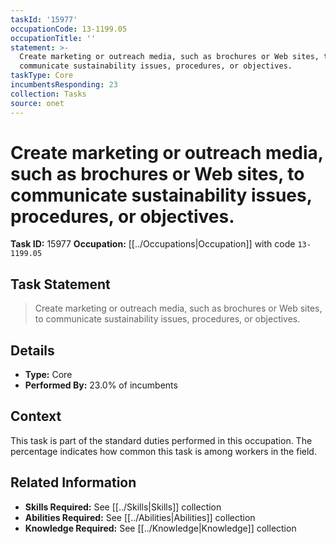 ```yaml
---
taskId: '15977'
occupationCode: 13-1199.05
occupationTitle: ''
statement: >-
  Create marketing or outreach media, such as brochures or Web sites, to
  communicate sustainability issues, procedures, or objectives.
taskType: Core
incumbentsResponding: 23
collection: Tasks
source: onet
---
```

# Create marketing or outreach media, such as brochures or Web sites, to communicate sustainability issues, procedures, or objectives.

**Task ID:** 15977
**Occupation:** [[../Occupations|Occupation]] with code `13-1199.05`

## Task Statement

> Create marketing or outreach media, such as brochures or Web sites, to communicate sustainability issues, procedures, or objectives.

## Details

- **Type:** Core
- **Performed By:** 23.0% of incumbents

## Context

This task is part of the standard duties performed in this occupation. The percentage indicates how common this task is among workers in the field.

## Related Information

- **Skills Required:** See [[../Skills|Skills]] collection
- **Abilities Required:** See [[../Abilities|Abilities]] collection
- **Knowledge Required:** See [[../Knowledge|Knowledge]] collection
